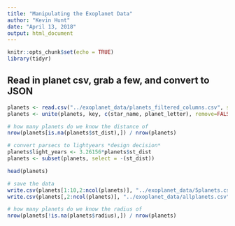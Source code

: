 ```yaml
---
title: "Manipulating the Exoplanet Data"
author: "Kevin Hunt"
date: "April 13, 2018"
output: html_document
---
```


```r
knitr::opts_chunk$set(echo = TRUE)
library(tidyr)
```

## Read in planet csv, grab a few, and convert to JSON

```r
planets <- read.csv("../exoplanet_data/planets_filtered_columns.csv", stringsAsFactors = FALSE)
planets <- unite(planets, key, c(star_name, planet_letter), remove=FALSE)

# how many planets do we know the distance of
nrow(planets[is.na(planets$st_dist),]) / nrow(planets)

# convert parsecs to lightyears *design decision*
planets$light_years <- 3.26156*planets$st_dist
planets <- subset(planets, select = -(st_dist))

head(planets)

# save the data
write.csv(planets[1:10,2:ncol(planets)], "../exoplanet_data/5planets.csv")
write.csv(planets[,2:ncol(planets)], "../exoplanet_data/allplanets.csv")
```


```r
# how many planets do we know the radius of
nrow(planets[!is.na(planets$radius),]) / nrow(planets)
```

